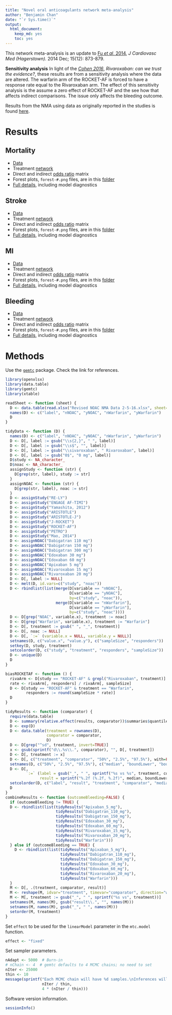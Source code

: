 ```yaml
---
title: "Novel oral anticoagulants network meta-analysis"
author: "Benjamin Chan"
date: "`r Sys.time()`"
output: 
  html_document: 
    keep_md: yes
    toc: yes
---
```



This network meta-analysis is an update to
[Fu *et al*, 2014](http://www.ncbi.nlm.nih.gov/pmc/articles/PMC4244213/),
*J Cardiovasc Med (Hagerstown).* 2014 Dec; 15(12): 873-879.

**Sensitivity analysis**
In light of the [*Cohen 2016*](http://dx.doi.org/10.1136/bmj.i575),
*Rivaroxaban: can we trust the evidence?*,
these results are from a sensitivity analysis where the data are altered.
The warfarin arm of the ROCKET-AF is forced to have a response rate equal to the Rivaroxaban arm.
The effect of this sensitivity analysis is the assume a zero effect of ROCKET-AF
and the see how that affects indirect comparisons.
The issue only affects the bleeding outcome.

Results from the NMA using data as originally reported in the studies is found [here](http://dx.doi.org/10.5281/zenodo.46116).


# Results

## Mortality

* [Data](mtcMortalityData.csv)
* Treatment [network](mtcMortality_files/figure-html/network-1.png)
* Direct and indirect [odds ratio](mtcMortalityOddsRatios.csv) matrix
* Forest plots, `forest-#.png` files, are in this [folder](mtcMortality_files/figure-html)
* [Full details](mtcMortality.md), including model diagnostics

## Stroke

* [Data](mtcStrokeData.csv)
* Treatment [network](mtcStroke_files/figure-html/network-1.png)
* Direct and indirect [odds ratio](mtcStrokeOddsRatios.csv) matrix
* Forest plots, `forest-#.png` files, are in this [folder](mtcStroke_files/figure-html)
* [Full details](mtcStroke.md), including model diagnostics

## MI

* [Data](mtcMIData.csv)
* Treatment [network](mtcMI_files/figure-html/network-1.png)
* Direct and indirect [odds ratio](mtcMIOddsRatios.csv) matrix
* Forest plots, `forest-#.png` files, are in this [folder](mtcMI_files/figure-html)
* [Full details](mtcMI.md), including model diagnostics

## Bleeding

* [Data](mtcBleedingData.csv)
* Treatment [network](mtcBleeding_files/figure-html/network-1.png)
* Direct and indirect [odds ratio](mtcBleedingOddsRatios.csv) matrix
* Forest plots, `forest-#.png` files, are in this [folder](mtcBleeding_files/figure-html)
* [Full details](mtcBleeding.md), including model diagnostics


# Methods

Use the [`gemtc`](https://drugis.org/software/r-packages/gemtc) package.
Check the link for references.

```r
library(openxlsx)
library(data.table)
library(gemtc)
library(xtable)
```

```r
readSheet <- function (sheet) {
  D <- data.table(read.xlsx("Revised NOAC NMA Data 2-5-16.xlsx", sheet=sheet, startRow=3, cols=1:5))
  names(D) <- c("label", "nNOAC", "yNOAC", "nWarfarin", "yWarfarin")
  D
}

tidyData <- function (D) {
  names(D) <- c("label", "nNOAC", "yNOAC", "nWarfarin", "yWarfarin")
  D <- D[, label := gsub("\\s{2,}", " ", label)]
  D <- D[, label := gsub("\\s$", "", label)]
  D <- D[, label := gsub("\\sivaroxaban", " Rivaroxaban", label)]
  D <- D[, label := gsub("0$", "0 mg", label)]
  D$study <- NA_character_
  D$noac <- NA_character_
  assignStudy <- function (str) {
    D[grep(str, label), study := str]
  }
  assignNOAC <- function (str) {
    D[grep(str, label), noac := str]
  }
  D <- assignStudy("RE-LY")
  D <- assignStudy("ENGAGE AF-TIMI")
  D <- assignStudy("Yamashita, 2012")
  D <- assignStudy("ARISTOTLE")
  D <- assignStudy("ARISTOTLE-J")
  D <- assignStudy("J-ROCKET")
  D <- assignStudy("ROCKET-AF")
  D <- assignStudy("PETRO")
  D <- assignStudy("Mao, 2014")
  D <- assignNOAC("Dabigatran 110 mg")
  D <- assignNOAC("Dabigatran 150 mg")
  D <- assignNOAC("Dabigatran 300 mg")
  D <- assignNOAC("Edoxaban 30 mg")
  D <- assignNOAC("Edoxaban 60 mg")
  D <- assignNOAC("Apixaban 5 mg")
  D <- assignNOAC("Rivaroxaban 15 mg")
  D <- assignNOAC("Rivaroxaban 20 mg")
  D <- D[, label := NULL]
  D <- melt(D, id.vars=c("study", "noac"))
  D <- rbindlist(list(merge(D[variable == "nNOAC"],
                            D[variable == "yNOAC"],
                            by=c("study", "noac")),
                      merge(D[variable == "nWarfarin"],
                            D[variable == "yWarfarin"],
                            by=c("study", "noac"))))
  D <- D[grep("NOAC", variable.x), treatment := noac]
  D <- D[grep("Warfarin", variable.x), treatment := "Warfarin"]
  D <- D[, treatment := gsub(" ", "_", treatment)]
  D <- D[, noac := NULL]
  D <- D[, `:=` (variable.x = NULL, variable.y = NULL)]
  setnames(D, c("value.x", "value.y"), c("sampleSize", "responders"))
  setkey(D, study, treatment)
  setcolorder(D, c("study", "treatment", "responders", "sampleSize"))
  D <- unique(D)
  D
}

biasROCKETAF <- function () {
  rivaArm <- D[study == "ROCKET-AF" & grepl("Rivaroxaban", treatment)]
  rate <- rivaArm[, responders] / rivaArm[, sampleSize]
  D <- D[study == "ROCKET-AF" & treatment == "Warfarin",
         responders := round(sampleSize * rate)]
  D
}

tidyResults <- function (comparator) {
  require(data.table)
  D <- summary(relative.effect(results, comparator))$summaries$quantiles
  D <- exp(D)
  D <- data.table(treatment = rownames(D),
                  comparator = comparator,
                  D)
  D <- D[grep("^sd", treatment, invert=TRUE)]
  x <- gsub(sprintf("d\\.%s\\.", comparator), "", D[, treatment])
  D <- D[, treatment := x]
  D <- D[, c("treatment", "comparator", "50%", "2.5%", "97.5%"), with=FALSE]
  setnames(D, c("50%", "2.5%", "97.5%"), c("median", "boundLower", "boundUpper"))
  D <- D[,
         `:=` (label = gsub("_", " ", sprintf("%s vs %s", treatment, comparator)),
               result = sprintf("%.2f (%.2f, %.2f)", median, boundLower, boundUpper))]
  setcolorder(D, c("label", "result", "treatment", "comparator", "median", "boundLower", "boundUpper"))
  D
}
combineResults <- function (outcomeBleeding=FALSE) {
  if (outcomeBleeding != TRUE) {
  D <- rbindlist(list(tidyResults("Apixaban_5_mg"),
                      tidyResults("Dabigatran_110_mg"),
                      tidyResults("Dabigatran_150_mg"),
                      tidyResults("Edoxaban_30_mg"),
                      tidyResults("Edoxaban_60_mg"),
                      tidyResults("Rivaroxaban_15_mg"),
                      tidyResults("Rivaroxaban_20_mg"),
                      tidyResults("Warfarin")))
  } else if (outcomeBleeding == TRUE) {
    D <- rbindlist(list(tidyResults("Apixaban_5_mg"),
                        tidyResults("Dabigatran_110_mg"),
                        tidyResults("Dabigatran_150_mg"),
                        tidyResults("Edoxaban_30_mg"),
                        tidyResults("Edoxaban_60_mg"),
                        tidyResults("Rivaroxaban_20_mg"),
                        tidyResults("Warfarin")))
  }
  M <- D[, .(treatment, comparator, result)]
  M <- reshape(M, idvar="treatment", timevar="comparator", direction="wide")
  M <- M[, treatment := gsub("_", " ", sprintf("%s vs", treatment))]
  setnames(M, names(M), gsub("result\\.", "", names(M)))
  setnames(M, names(M), gsub("_", " ", names(M)))
  setorder(M, treatment)
}
```

Set `effect` to be used for the `linearModel` parameter in the `mtc.model` function.

```r
effect <- "fixed"
```

Set sampler parameters.

```r
nAdapt <- 5000  # Burn-in
# nChain <- 4  # gemtc defaults to 4 MCMC chains; no need to set
nIter <- 25000
thin <- 10
message(sprintf("Each MCMC chain will have %d samples.\nInferences will be based on a total of %d samples.",
                nIter / thin,
                4 * (nIter / thin)))
```

Software version information.

```r
sessionInfo()
```
